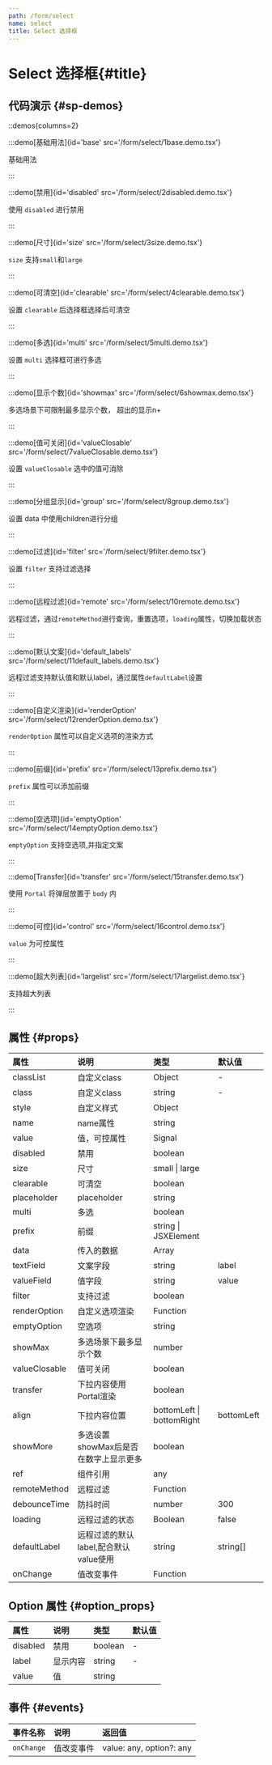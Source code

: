 ```yaml
---
path: /form/select
name: select
title: Select 选择框
---
```



<div class="sys-ctx-main-left">

# Select 选择框\{#title\}

## 代码演示 \{#sp-demos\}

::demos{columns=2}

:::demo[基础用法]{id='base' src='/form/select/1base.demo.tsx'}

基础用法

:::


:::demo[禁用]{id='disabled' src='/form/select/2disabled.demo.tsx'}

使用 `disabled` 进行禁用

:::


:::demo[尺寸]{id='size' src='/form/select/3size.demo.tsx'}

`size` 支持`small`和`large`

:::


:::demo[可清空]{id='clearable' src='/form/select/4clearable.demo.tsx'}

设置 `clearable` 后选择框选择后可清空

:::


:::demo[多选]{id='multi' src='/form/select/5multi.demo.tsx'}

设置 `multi` 选择框可进行多选

:::



:::demo[显示个数]{id='showmax' src='/form/select/6showmax.demo.tsx'}

多选场景下可限制最多显示个数， 超出的显示n+

:::


:::demo[值可关闭]{id='valueClosable' src='/form/select/7valueClosable.demo.tsx'}

设置 `valueClosable` 选中的值可消除

:::



:::demo[分组显示]{id='group' src='/form/select/8group.demo.tsx'}

设置 data 中使用children进行分组

:::


:::demo[过滤]{id='filter' src='/form/select/9filter.demo.tsx'}

设置 `filter` 支持过滤选择

:::


:::demo[远程过滤]{id='remote' src='/form/select/10remote.demo.tsx'}

远程过滤，通过`remoteMethod`进行查询，重置选项，`loading`属性，切换加载状态

:::


:::demo[默认文案]{id='default_labels' src='/form/select/11default_labels.demo.tsx'}

远程过滤支持默认值和默认label，通过属性`defaultLabel`设置

:::


:::demo[自定义渲染]{id='renderOption' src='/form/select/12renderOption.demo.tsx'}

`renderOption` 属性可以自定义选项的渲染方式

:::


:::demo[前缀]{id='prefix' src='/form/select/13prefix.demo.tsx'}

`prefix` 属性可以添加前缀

:::


:::demo[空选项]{id='emptyOption' src='/form/select/14emptyOption.demo.tsx'}

`emptyOption` 支持空选项,并指定文案

:::


:::demo[Transfer]{id='transfer' src='/form/select/15transfer.demo.tsx'}

使用 `Portal` 将弹层放置于 `body` 内

:::


:::demo[可控]{id='control' src='/form/select/16control.demo.tsx'}

`value` 为可控属性

:::



:::demo[超大列表]{id='largelist' src='/form/select/17largelist.demo.tsx'}

支持超大列表

:::




## 属性 \{#props\}

| 属性 | 说明 | 类型 | 默认值 |
| :--- | :---- | :--- | :--- |
|classList|自定义class|Object|-|
|class|自定义class|string|-|
|style|自定义样式|Object||
|name|name属性|string||
|value|值，可控属性|Signal||
|disabled|禁用|boolean||
|size|尺寸|small  &#124;  large||
|clearable|可清空|boolean||
|placeholder|placeholder|string||
|multi|多选|boolean||
|prefix|前缀|string &#124; JSXElement||
|data|传入的数据|Array||
|textField|文案字段|string|label|
|valueField|值字段|string|value|
|filter|支持过滤|boolean||
|renderOption|自定义选项渲染|Function||
|emptyOption|空选项|string||
|showMax|多选场景下最多显示个数|number||
|valueClosable|值可关闭|boolean||
|transfer|下拉内容使用Portal渲染|boolean||
|align|下拉内容位置|bottomLeft &#124; bottomRight|bottomLeft|
|showMore|多选设置showMax后是否在数字上显示更多|boolean||
|ref|组件引用|any||
|remoteMethod|远程过滤|Function||
|debounceTime|防抖时间|number|300|
|loading|远程过滤的状态|Boolean|false|
|defaultLabel|远程过滤的默认label,配合默认value使用|string|string[]||
|onChange|值改变事件|Function||

## Option 属性 \{#option_props\}

| 属性 | 说明 | 类型 | 默认值 |
| :--- | :---- | :--- | :--- |
|disabled|禁用|boolean|-|
|label|显示内容|string|-|
|value|值|string||


## 事件 \{#events\}

| 事件名称 | 说明 | 返回值|
| :--- | :---- | :--- |
|`onChange`|值改变事件|value: any, option?: any|

</div>

